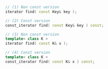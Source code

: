 ```cpp
// (1) Non const version
iterator find( const Key& key );

// (2) Const version
const_iterator find( const Key& key ) const;

// (3) Non const version
template< class K > 
iterator find( const K& x );

// (4) Const version
template< class K > 
const_iterator find( const K& x ) const;
```